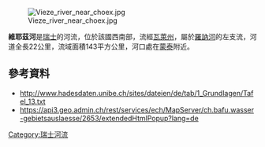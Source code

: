{{Coord|46.25714|N|6.97897|E|display=title}}
[[Image:Vieze_river_near_choex.jpg|right]]

'''維耶茲河'''是[[瑞士|瑞士]]的河流，位於該國西南部，流經[[瓦萊州|瓦萊州]]，屬於[[羅訥河|羅訥河]]的左支流，河道全長22公里，流域面積143平方公里，河口處在[[蒙泰|蒙泰]]附近。

==參考資料==
* http://www.hadesdaten.unibe.ch/sites/dateien/de/tab/1_Grundlagen/Tafel_13.txt {{Wayback|url=http://www.hadesdaten.unibe.ch/sites/dateien/de/tab/1_Grundlagen/Tafel_13.txt |date=20140819083326 }}
* https://api3.geo.admin.ch/rest/services/ech/MapServer/ch.bafu.wasser-gebietsauslaesse/2653/extendedHtmlPopup?lang=de{{Dead link}}

{{Switzerland-geo-stub}}
[[Category:瑞士河流|Category:瑞士河流]]
